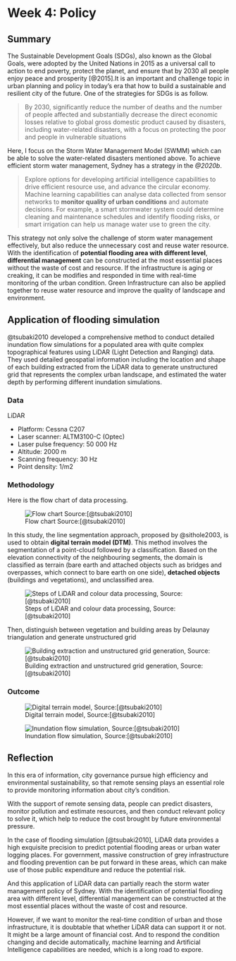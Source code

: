 # Week 4: Policy {.sec_wk4}

## Summary

The Sustainable Development Goals (SDGs), also known as the Global Goals, were adopted by the United Nations in 2015 as a universal call to action to end poverty, protect the planet, and ensure that by 2030 all people enjoy peace and prosperity [@2015].It is an important and challenge topic in urban planning and policy in today's era that how to build a sustainable and resilient city of the future. One of the strategies for SDGs is as follow.

> By 2030, significantly reduce the number of deaths and the number of people affected and substantially decrease the direct economic losses relative to global gross domestic product caused by disasters, including water-related disasters, with a focus on protecting the poor and people in vulnerable situations

Here, I focus on the Storm Water Management Model (SWMM) which can be able to solve the water-related disasters mentioned above. To achieve efficient storm water management, Sydney has a strategy in the *@2020b*.

> Explore options for developing artificial intelligence capabilities to drive efficient resource use, and advance the circular economy. Machine learning capabilities can analyse data collected from sensor networks to **monitor quality of urban conditions** and automate decisions. For example, a smart stormwater system could determine cleaning and maintenance schedules and identify flooding risks, or smart irrigation can help us manage water use to green the city.

This strategy not only solve the challenge of storm water management effectively, but also reduce the unnecessary cost and reuse water resource. With the identification of **potential flooding area with different level**, **differential management** can be constructed at the most essential places without the waste of cost and resource. If the infrastructure is aging or creaking, it can be modifies and responded in time with real-time monitoring of the urban condition. Green Infrastructure can also be applied together to reuse water resource and improve the quality of landscape and environment.

## Application of flooding simulation

@tsubaki2010 developed a comprehensive method to conduct detailed inundation flow simulations for a populated area with quite complex topographical features using LiDAR (Light Detection and Ranging) data. They used detailed geospatial information including the location and shape of each building extracted from the LiDAR data to generate unstructured grid that represents the complex urban landscape, and estimated the water depth by performing different inundation simulations.

### Data

LiDAR

* Platform: Cessna C207 
* Laser scanner: ALTM3100-C (Optec) 
* Laser pulse frequency: 50 000 Hz 
* Altitude: 2000 m
* Scanning frequency: 30 Hz
* Point density: 1/m2

### Methodology

Here is the flow chart of data processing.

![Flow chart Source:[@tsubaki2010]](img04/flow-chart.png){#fig-tsubaki2010Framework}

In this study, the line segmentation approach, proposed by @sithole2003, is used to obtain **digital terrain model (DTM)**. This method involves the segmentation of a point-cloud followed by a classification. Based on the elevation connectivity of the neighbouring segments, the domain is classified as terrain (bare earth and attached objects such as bridges and overpasses, which connect to bare earth on one side), **detached objects** (buildings and vegetations), and unclassified area.

![Steps of LiDAR and colour data processing, Source:[@tsubaki2010]](img04/outcome.png){#fig-LidarProcessing}

Then, distinguish between vegetation and building areas by Delaunay triangulation and generate unstructured grid

![Building extraction and unstructured grid generation, Source:[@tsubaki2010]](img04/outcome2.png){#fig-BuildingExtraction}

### Outcome

![Digital terrain model, Source:[@tsubaki2010]](img04/flood_model.png){#fig-TerrainModel}

![Inundation flow simulation, Source:[@tsubaki2010]](img04/inundation-flow-simulation.png){#fig-FloodSimulation}

## Reflection

In this era of information, city governance pursue high efficiency and environmental sustainability, so that remote sensing plays an essential role to provide monitoring information about city's condition. 

With the support of remote sensing data, people can predict disasters, monitor pollution and estimate resources, and then conduct relevant policy to solve it, which help to reduce the cost brought by future environmental pressure. 

In the case of flooding simulation [@tsubaki2010], LiDAR data provides a high exquisite precision to predict potential flooding areas or urban water logging places. For government, massive construction of grey infrastructure and flooding prevention can be put forward in these areas, which can make use of those public expenditure and reduce the potential risk. 

And this application of LiDAR data can partially reach the storm water management policy of Sydney. With the identification of potential flooding area with different level, differential management can be constructed at the most essential places without the waste of cost and resource. 

However, if we want to monitor the real-time condition of urban and those infrastructure, it is doubtable that whether LiDAR data can support it or not. It might be a large amount of financial cost. And to respond the condition changing and decide automatically, machine learning and Artificial Intelligence capabilities are needed, which is a long road to expore. 
